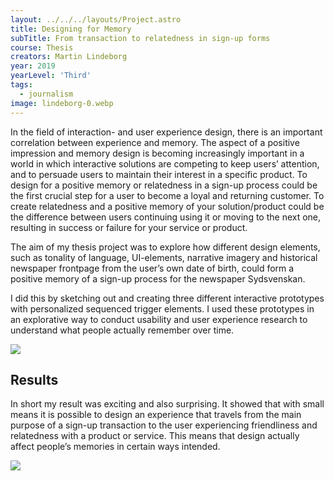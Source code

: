 ---
layout: ../../../layouts/Project.astro
title: Designing for Memory
subTitle: From transaction to relatedness in sign-up forms
course: Thesis
creators: Martin Lindeborg
year: 2019
yearLevel: 'Third'
tags:
  - journalism
image: lindeborg-0.webp
---

In the field of interaction- and user experience design, there is an important correlation between experience and memory. The aspect of a positive impression and memory design is becoming increasingly important in a world in which interactive solutions are competing to keep users’ attention, and to persuade users to maintain their interest in a specific product. To design for a positive memory or relatedness in a sign-up process could be the first crucial step for a user to become a loyal and returning customer. To create relatedness and a positive memory of your solution/product could be the difference between users continuing using it or moving to the next one, resulting in success or failure for your service or product. 

The aim of my thesis project was to explore how different design elements, such as tonality of language, UI-elements, narrative imagery and historical newspaper frontpage from the user’s own date of birth, could form a positive memory of a sign-up process for the newspaper Sydsvenskan.

I did this by sketching out and creating three different interactive prototypes with personalized sequenced trigger elements. I used these prototypes in an explorative way to conduct usability and user experience research to understand what people actually remember over time.

![](lindeborg-2.png)

## Results

In short my result was exciting and also surprising. It showed that with small means it is possible to design an experience that travels from the main purpose of a sign-up transaction to the user experiencing friendliness and relatedness with a product or service. This means that design actually affect people’s memories in certain ways intended.

![](lindeborg-4.gif)